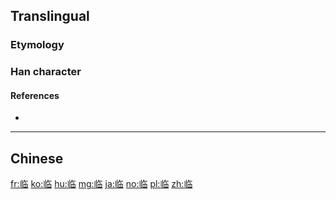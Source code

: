 {{also|臨}}<!-- may be replaced by zh-forms -->
==Translingual==

===Etymology===
{{Han simp|臨}}

===Han character===
{{Han char|rn=2|rad=丨|as=08|sn=9|four=28063|canj=LLOA|ids=⿰⿰丨丨⿱⿸𠂉丶⿴囗丨}}

====References====
* {{Han ref|kx=0080.071|hdz=10030.050|uh=4E34|ud=20020}}

----

==Chinese==
{{zh-see|臨}}

[[fr:临]]
[[ko:临]]
[[hu:临]]
[[mg:临]]
[[ja:临]]
[[no:临]]
[[pl:临]]
[[zh:临]]